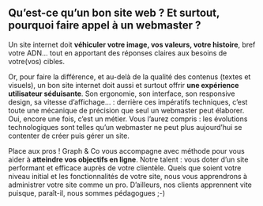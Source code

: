 ## Qu’est-ce qu’un bon site web ? Et surtout, pourquoi faire appel à un webmaster ?

Un site internet doit **véhiculer votre image, vos valeurs, votre histoire**, bref votre ADN… tout en apportant des réponses claires aux besoins de votre(vos) cibles.

Or, pour faire la différence, et au-delà de la qualité des contenus (textes et visuels), un bon site internet doit aussi et surtout offrir **une expérience utilisateur séduisante**. Son ergonomie, son interface, son responsive design, sa vitesse d’affichage… : derrière ces impératifs techniques, c’est toute une mécanique de précision que seul un webmaster peut élaborer. Oui, encore une fois, c’est un métier. Vous l’aurez compris : les évolutions technologiques sont telles qu’un webmaster ne peut plus aujourd’hui se contenter de créer puis gérer un site.

Place aux pros ! Graph & Co vous accompagne avec méthode pour vous aider à **atteindre vos objectifs en ligne**. Notre talent : vous doter d’un site performant et efficace auprès de votre clientèle.
Quels que soient votre niveau initial et les fonctionnalités de votre site, nous vous apprendrons à administrer votre site comme un pro. D’ailleurs, nos clients apprennent vite puisque, paraît-il, nous sommes pédagogues ;-)
